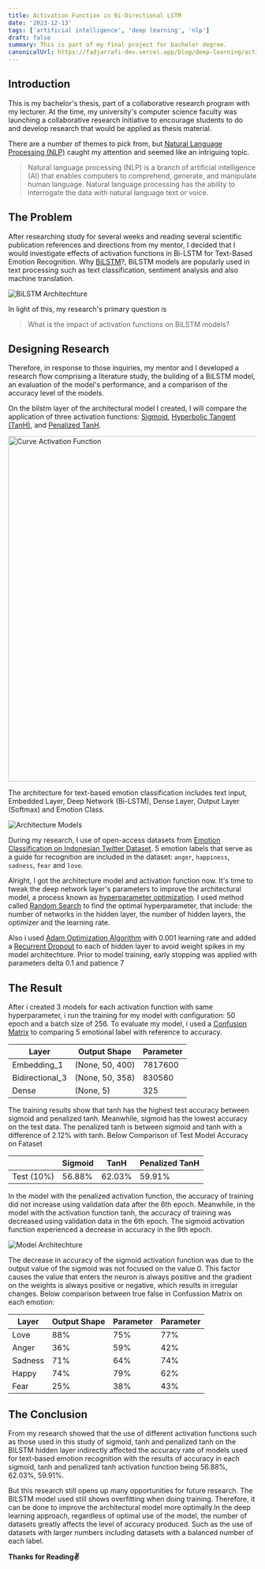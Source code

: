 ```yaml
---
title: Activation Function in Bi-Directional LSTM
date: '2023-12-13'
tags: ['artificial intelligence', 'deep learning', 'nlp']
draft: false
summary: This is part of my final project for bachelor degree.
canonicalUrl: https://fadjarrafi-dev.vercel.app/blog/deep-learning/activation-function-in-deep-learning
---
```


## Introduction

This is my bachelor's thesis, part of a collaborative research program with my lecturer. At the time, my university's computer science faculty was launching a collaborative research initiative to encourage students to do and develop research that would be applied as thesis material.

There are a number of themes to pick from, but [Natural Language Processing (NLP)](https://id.wikipedia.org/wiki/Pengolahan_bahasa_alami) caught my attention and seemed like an intriguing topic.

> Natural language processing (NLP) is a branch of artificial intelligence (AI) that enables computers to comprehend, generate, and manipulate human language. Natural language processing has the ability to interrogate the data with natural language text or voice.

## The Problem

After researching study for several weeks and reading several scientific publication references and directions from my mentor, I decided that I would investigate effects of activation functions in Bi-LSTM for Text-Based Emotion Recognition. Why [BiLSTM](https://www.baeldung.com/cs/bidirectional-vs-unidirectional-lstm)?, BiLSTM models are popularly used in text processing such as text classification, sentiment analysis and also machine translation.

![BiLSTM Architechture](https://www.baeldung.com/wp-content/uploads/sites/4/2022/01/bilstm-1.png)

In light of this, my research's primary question is

> What is the impact of activation functions on BiLSTM models?

## Designing Research

Therefore, in response to those inquiries, my mentor and I developed a research flow comprising a literature study, the building of a BiLSTM model, an evaluation of the model's performance, and a comparison of the accuracy level of the models.

On the bilstm layer of the architectural model I created, I will compare the application of three activation functions: [Sigmoid](https://builtin.com/machine-learning/sigmoid-activation-function), [Hyperbolic Tangent (TanH)](https://www.analyticsvidhya.com/blog/2021/04/activation-functions-and-their-derivatives-a-quick-complete-guide/#h-linear-activation-functions), and [Penalized TanH](https://arxiv.org/pdf/1602.05980.pdf).

<div className="flex justify-center">
  <img
    src="/static/images/curve-activation-function.png"
    alt="Curve Activation Function"
    width="700"
  />
</div>

The architecture for text-based emotion classification includes text input, Embedded Layer, Deep Network (Bi-LSTM), Dense Layer, Output Layer (Softmax) and Emotion Class.

<div className="flex justify-center">
  <img src="/static/images/architecture-models.png" alt="Architecture Models" />
</div>

During my research, I use of open-access datasets from [Emotion Classification on Indonesian Twitter Dataset](https://github.com/meisaputri21/Indonesian-Twitter-Emotion-Dataset). 5 emotion labels that serve as a guide for recognition are included in the dataset: `anger`, `happiness`, `sadness`, `fear` and `love`.

Alright, I got the architecture model and activation function now. It's time to tweak the deep network layer's parameters to improve the architectural model, a process known as [hyperparameter optimization](https://en.wikipedia.org/wiki/Hyperparameter_optimization). I used method called [Random Search](https://www.jmlr.org/papers/volume13/bergstra12a/bergstra12a.pdf) to find the optimal hyperparameter, that include: the number of networks in the hidden layer, the number of hidden layers, the optimizer and the learning rate.

Also i used [Adam Optimization Algorithm](https://machinelearningmastery.com/adam-optimization-algorithm-for-deep-learning/) with 0.001 learning rate and added a [Recurrent Dropout](https://paperswithcode.cm/method/recurrent-dropout) to each of hidden layer to avoid weight spikes in my model architechture. Prior to model training, early stopping was applied with parameters delta 0.1 and patience 7

## The Result

After i created 3 models for each activation function with same hyperparameter, i run the training for my model with configuration: 50 epoch and a batch size of 256. To evaluate my model, i used a [Confusion Matrix](https://towardsdatascience.com/understanding-confusion-matrix-a9ad42dcfd62) to comparing 5 emotional label with reference to accuracy.

| Layer           | Output Shape    | Parameter |
| --------------- | --------------- | --------- |
| Embedding_1     | (None, 50, 400) | 7817600   |
| Bidirectional_3 | (None, 50, 358) | 830560    |
| Dense           | (None, 5)       | 325       |

The training results show that tanh has the highest test accuracy between sigmoid and penalized tanh. Meanwhile, sigmoid has the lowest accuracy on the test data. The penalized tanh is between sigmoid and tanh with a difference of 2.12% with tanh. Below Comparison of Test Model Accuracy on Fataset

|            | Sigmoid | TanH   | Penalized TanH |
| ---------- | ------- | ------ | -------------- |
| Test (10%) | 56.88%  | 62.03% | 59.91%         |

In the model with the penalized activation function, the accuracy of training did not increase using validation data after the 6th epoch. Meanwhile, in the model with the activation function tanh, the accuracy of training was decreased using validation data in the 6th epoch. The sigmoid activation function experienced a decrease in accuracy in the 9th epoch.

<div className="flex justify-center">
  <img src="/static/images/result-activation-function.png" alt="Model Architechture" />
</div>

The decrease in accuracy of the sigmoid activation function was due to the output value of the sigmoid was not focused on the value 0. This factor causes the value that enters the neuron is always positive and the gradient on the weights is always positive or negative, which results in irregular changes. Below comparison between true false in Confussion Matrix on each emotion:

| Layer   | Output Shape | Parameter | Parameter |
| ------- | ------------ | --------- | --------- |
| Love    | 88%          | 75%       | 77%       |
| Anger   | 36%          | 59%       | 42%       |
| Sadness | 71%          | 64%       | 74%       |
| Happy   | 74%          | 79%       | 62%       |
| Fear    | 25%          | 38%       | 43%       |

## The Conclusion

From my research showed that the use of different activation functions such as those used in this study of sigmoid, tanh and penalized tanh on the BILSTM hidden layer indirectly affected the accuracy rate of models used for text-based emotion recognition with the results of accuracy in each sigmoid, tanh and penalized tanh activation function being 56.88%, 62.03%, 59.91%.

But this research still opens up many opportunities for future research. The BILSTM model used still shows overfitting when doing training. Therefore, it can be done to improve the architectural model more optimally.In the deep learning approach, regardless of optimal use of the model, the number of datasets greatly affects the level of accuracy produced. Such as the use of datasets with larger numbers including datasets with a balanced number of each label.

**Thanks for Reading✌️**
